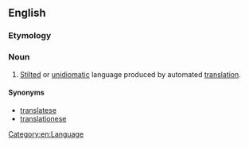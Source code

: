==English==

===Etymology===
{{suffix|translator|ese|lang=en}}

===Noun===
{{en-noun|-}}

# {{lb|en|pejorative}} [[stilted|Stilted]] or [[unidiomatic]] language produced by automated [[translation]].

====Synonyms====
* [[translatese]]
* [[translationese]]

[[Category:en:Language]]